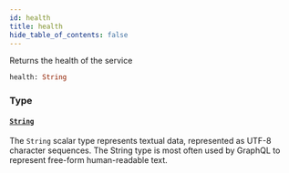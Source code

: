 ```yaml
---
id: health
title: health
hide_table_of_contents: false
---
```



Returns the health of the service

```graphql
health: String
```


### Type

#### [`String`](/demand/api/graphql-storefront/reference/scalars/string)

The `String` scalar type represents textual data, represented as UTF-8 character sequences. The String type is most often used by GraphQL to represent free-form human-readable text.





